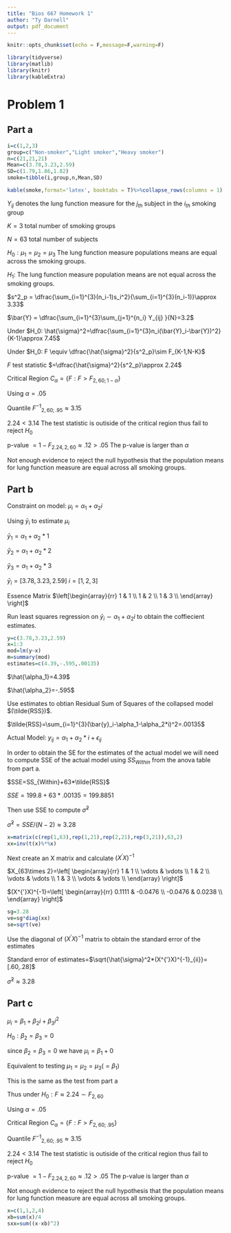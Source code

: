 ```yaml
---
title: "Bios 667 Homework 1"
author: "Ty Darnell"
output: pdf_document
---
```


```r
knitr::opts_chunk$set(echo = F,message=F,warning=F)
```

```r
library(tidyverse)
library(matlib)
library(knitr)
library(kableExtra)
```

# Problem 1

## Part a

```r
i=c(1,2,3)
group=c("Non-smoker","Light smoker","Heavy smoker")
n=c(21,21,21)
Mean=c(3.78,3.23,2.59)
SD=c(1.79,1.86,1.82)
smoke=tibble(i,group,n,Mean,SD)
```

```r
kable(smoke,format='latex', booktabs = T)%>%collapse_rows(columns = 1)
```

$Y_{ij}$ denotes the lung function measure for the $j_{th}$ subject in the $i_{th}$ smoking group

$K=3$ total number of smoking groups

$N=63$ total number of subjects

$H_0: \mu_1=\mu_2=\mu_3$ The lung function measure populations means are equal across the smoking groups.

$H_1:$ The lung function measure population means are not equal across the smoking groups.

$s^2_p = \dfrac{\sum_{i=1}^{3}(n_i-1)s_i^2}{\sum_{i=1}^{3}(n_i-1)}\approx 3.33$

$\bar{Y} = \dfrac{\sum_{i=1}^{3}\sum_{j=1}^{n_i} Y_{ij} }{N}=3.2$

Under $H_0: \hat{\sigma}^2=\dfrac{\sum_{i=1}^{3}n_i(\bar{Y}_i-\bar{Y})^2}{K-1}\approx 7.45$


Under $H_0: F \equiv \dfrac{\hat{\sigma}^2}{s^2_p}\sim F_{K-1,N-K}$

$F$ test statistic $=\dfrac{\hat{\sigma}^2}{s^2_p}\approx 2.24$

Critical Region $C_{\alpha}=\{F:F>F_{2,60;1-\alpha}\}$

Using $\alpha=.05$

Quantile ${F^{-1}}_{2,60;.95} \approx 3.15$

$2.24<3.14$ The test statistic is outiside of the critical region thus fail to reject $H_0$

p-value $= 1-F_{2.24,2,60}\approx .12>.05$ The p-value is larger than $\alpha$

Not enough evidence to reject the null hypothesis that the population means for lung function measure are equal across all smoking groups.


\begin{tabular}{l l l l l l}
\textbf{Anova Table}\\
\hline
Source of Variation & SS & df & Mean Square & F & P-value \\ \hline
Among groups & 14.9 &  2 & $\hat{\sigma}^2=7.45$ & 2.24 & .12 \\
Within Groups & 199.8& 60 & $s^2_p=3.33$ \\ \hline
Total & 214.7 & $62$ \\ \hline
\end{tabular}

## Part b

Constraint on model:  $\mu_i=\alpha_1+\alpha_2i$

Using $\bar{y}_i$ to estimate $\mu_i$

$\bar{y}_1=\alpha_1+\alpha_2*1$

$\bar{y}_2=\alpha_1+\alpha_2*2$

$\bar{y}_3=\alpha_1+\alpha_2*3$

$\bar{y}_i= [3.78,3.23,2.59]$  $i=[1,2,3]$

Essence Matrix  $\left[\begin{array}{rr}
  1 & 1 \\ 
  1 & 2 \\ 
  1 & 3 \\ 
  \end{array}
\right]$

Run least squares regression on $\bar{y}_i \sim \alpha_1+ \alpha_2i$ to obtain the coffiecient estimates. 

```r
y=c(3.78,3.23,2.59)
x=1:3
mod=lm(y~x)
m=summary(mod)
estimates=c(4.39,-.595,.00135)
```

$\hat{\alpha_1}=4.39$

$\hat{\alpha_2}=-.595$

Use estimates to obtian Residual Sum of Squares of the collapsed model $(\tilde{RSS})$. 

$\tilde{RSS}=\sum_{i=1}^{3}(\bar{y}_i-\alpha_1-\alpha_2*i)^2=.00135$

Actual Model: $y_{ij}=\alpha_1+\alpha_2*i+\epsilon_{ij}$

In order to obtain the SE for the estimates of the actual model we will need to compute SSE of the actual model using $SS_{Within}$ from the anova table from part a.

$SSE=SS_{Within}+63*\tilde{RSS}$

$SSE=199.8+63*.00135= 199.8851$

Then use SSE to compute $\hat{\sigma}^2$

$\hat{\sigma}^2=SSE/(N-2)\approx 3.28$

```r
x=matrix(c(rep(1,63),rep(1,21),rep(2,21),rep(3,21)),63,2)
xx=inv(t(x)%*%x)
```

Next create an X matrix and calculate $(X^{'}X)^{-1}$

$X_{63\times 2}=\left[
 \begin{array}{rr}
  1 & 1 \\ 
  \vdots & \vdots \\ 
  1 & 2 \\ 
  \vdots & \vdots \\ 
  1 & 3 \\ 
  \vdots & \vdots \\ 
  \end{array}
\right]$

$(X^{'}X)^{-1}=\left[
 \begin{array}{rr}
  0.1111 & -0.0476 \\ 
  -0.0476 & 0.0238 \\ 
  \end{array}
\right]$

```r
sg=3.28
ve=sg*diag(xx)
se=sqrt(ve)
```

Use the diagonal of $(X^{'}X)^{-1}$ matrix to obtain the standard error of the estimates

Standard error of estimates=$\sqrt{\hat{\sigma}^2*(X^{'}X)^{-1}_{ii}}=[.60,.28]$

$\hat{\sigma}^2\approx 3.28$

\begin{tabular}{l l l}
\hline
 & Estimate & Std Error\\
\hline
$\hat{\alpha_1}$ & 4.39 & .60 \\
$\hat{\alpha_2}$ & -.60 & .28 \\
\hline
\end{tabular}

\newpage

## Part c

$\mu_i=\beta_1+\beta_2i+\beta_3i^2$

$H_0:\beta_2=\beta_3=0$

since $\beta_2=\beta_3=0$ we have $\mu_i=\beta_1+ 0$

Equivalent to testing $\mu_1=\mu_2=\mu_3 (=\beta_1)$

This is the same as the test from part a

Thus under $H_0: F \approx 2.24\sim F_{2,60}$

Using $\alpha=.05$

Critical Region $C_{\alpha}=\{F:F>F_{2,60;.95}\}$

Quantile ${F^{-1}}_{2,60;.95} \approx 3.15$

$2.24<3.14$ The test statistic is outiside of the critical region thus fail to reject $H_0$

p-value $= 1-F_{2.24,2,60}\approx .12>.05$ The p-value is larger than $\alpha$

Not enough evidence to reject the null hypothesis that the population means for lung function measure are equal across all smoking groups.


```r
x=c(1,1,2,4)
xb=sum(x)/4
sxx=sum((x-xb)^2)
```

